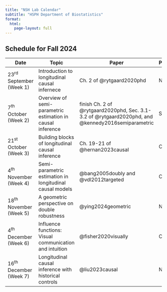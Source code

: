 ```yaml
---
title: "NSH Lab Calendar"
subtitle: "HSPH Department of Biostatistics"
format:
  html:
    page-layout: full
---
```


## Schedule for Fall 2024

| Date                      | Topic                  | Paper            | Presenter   |
|---------------------------|------------------------|------------------|-------------|
| 23^rd^ September (Week 1) | Introduction to longitudinal causal infernece | Ch. 2 of @rytgaard2020phd | NSH |
| 7^th^ October (Week 2)    | Overview of semi-parametric estimation in causal inference | finish Ch. 2 of @rytgaard2020phd, Sec. 3.1-3.2 of @rytgaard2020phd, and @kennedy2016semiparametric | SVB |
| 21^st^ October (Week 3)   | Building blocks of longitudinal causal inference | Ch. 19-21 of @hernan2023causal | CT |
| 4^th^ November (Week 4)   | Semi-parametric estimation in longitudinal causal models | @bang2005doubly and @vdl2012targeted | CJ |
| 18^th^ November (Week 5)  | A geometric perspective on double robustness | @ying2024geometric | NSH |
| 4^th^ December (Week 6)   | Influence functions: Visual communication and intuition | @fisher2020visually | CJ |
| 16^th^ December (Week 7)  | Longitudinal causal inference with historical controls | @liu2023causal | NH |
